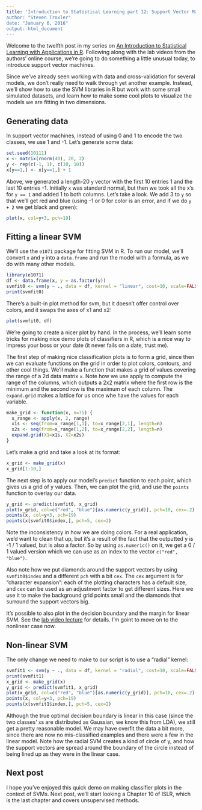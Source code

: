 ```yaml
---
title: 'Introduction to Statistical Learning part 12: Support Vector Machines
author: "Steven Troxler"
date: "January 6, 2016"
output: html_document
---
```


Welcome to the twelfth post in my series on [An Introduction to Statistical Learning with Applications in R](http://www-bcf.usc.edu/~gareth/ISL/). Following along with the lab videos from the authors' online course, we're going to do something a little unusual today, to introduce support vector machines.

Since we've already seen working with data and cross-validation for several models, we don't really need to walk through yet another example. Instead, we'll show how to use the SVM libraries in R but work with some small simulated datasets, and learn how to make some cool plots to visualize the models we are fitting in two dimensions.


## Generating data

In support vector machines, instead of using 0 and 1 to encode the two classes, we use 1 and -1. Let's generate some data:
```r
set.seed(10111)
x <- matrix(rnorm(40), 20, 2)
y <- rep(c(-1, 1), c(10, 10))
x[y==1,] <- x[y==1,] + 1
```

Above, we generated a length-20 `y` vector with the first 10 entries 1 and the last 10 entries -1. Initially `x` was standard normal, but then we took all the x's for `y == 1` and added 1 to both columns. Let's take a look. We add 3 to `y` so that we'll get red and blue (using -1 or 0 for color is an error, and if we do `y + 2` we get black and green):
```r
plot(x, col=y+3, pch=19)
```

## Fitting a linear SVM

We'll use the `e1071` package for fitting SVM in R. To run our model, we'll convert `x` and `y` into a `data.frame` and run the model with a formula, as we do with many other models.
```r
library(e1071)
df <- data.frame(x, y = as.factor(y))
svmfit0 <- svm(y ~ ., data = df, kernel = "linear", cost=10, scale=FALSE)
print(svmfit0)
```

There's a built-in plot method for svm, but it doesn't offer control over colors, and it swaps the axes of x1 and x2:
```r
plot(svmfit0, df)
```

We're going to create a nicer plot by hand. In the process, we'll learn some tricks for making nice demo plots of classifiers in R, which is a nice way to impress your boss or your date (it never fails on a date, trust me).

The first step of making nice classification plots is to form a grid, since then we can evaluate functions on the grid in order to plot colors, contours, and other cool things. We'll make a function that makes a grid of values covering the range of a 2d data matrix `x`. Note how we use apply to compute the range of the columns, which outputs a 2x2 matrix where the first row is the minimum and the second row is the maximum of each column. The `expand.grid` makes a lattice for us once whe have the values for each variable.
```r
make_grid <- function(x, n=75) {
  x_range <- apply(x, 2, range)
  x1s <- seq(from=x_range[1,1], to=x_range[2,1], length=n)
  x2s <- seq(from=x_range[1,2], to=x_range[2,2], length=n)
  expand.grid(X1=x1s, X2=x2s)
}
```

Let's make a grid and take a look at its format:
```r
x_grid <- make_grid(x)
x_grid[1:10,]
```

The next step is to apply our model's `predict` function to each point, which gives us a grid of y values. Then, we can plot the grid, and use the `points` function to overlay our data.
```r
y_grid <- predict(svmfit0, x_grid)
plot(x_grid, col=c("red", "blue")[as.numeric(y_grid)], pch=10, cex=.2)
points(x, col=y+3, pch=19)
points(x[svmfit0$index,], pch=5, cex=2)
```

Note the inconsistency in how we are doing colors. For a real application, we'd want to clean that up, but it's a result of the fact that the outputted y is -1 / 1 valued, but is also a factor. So by using `as.numeric()` on it, we get a 0 / 1 valued version which we can use as an index to the vector `c("red", "blue")`.

Also note how we put diamonds around the support vectors by using `svmfit0$index` and a different `pch` with a bit `cex`. The `cex` argument is for "character expansion": each of the plotting characters has a default size, and `cex` can be used as an adjustment factor to get different sizes. Here we use it to make the background grid points small and the diamonds that surround the support vectors big.

It's possible to also plot in the decision boundary and the margin for linear SVM. See the [lab video lecture](https://youtu.be/qhyyufR0930) for details. I'm goint to move on to the nonlinear case now.

## Non-linear SVM

The only change we need to make to our script is to use a "radial" kernel:
```r
svmfit1 <- svm(y ~ ., data = df, kernel = "radial", cost=10, scale=FALSE)
print(svmfit1)
x_grid <- make_grid(x)
y_grid <- predict(svmfit1, x_grid)
plot(x_grid, col=c("red", "blue")[as.numeric(y_grid)], pch=10, cex=.2)
points(x, col=y+3, pch=19)
points(x[svmfit1$index,], pch=5, cex=2)
```

Although the true optimal decision boundary is linear in this case (since the two classes' `x`s are distributed as Gaussian, we know this from LDA), we still get a pretty reasonable model. We may have overfit the data a bit more, since there are now no mis-classified examples and there were a few in the linear model. Note how the radial SVM creates a kind of circle of y, and how the support vectors are spread around the boundary of the circle instead of being lined up as they were in the linear case.

## Next post

I hope you've enjoyed this quick demo on making classifier plots in the context of SVMs. Next post, we'll start looking a Chapter 10 of ISLR, which is the last chapter and covers unsupervised methods.